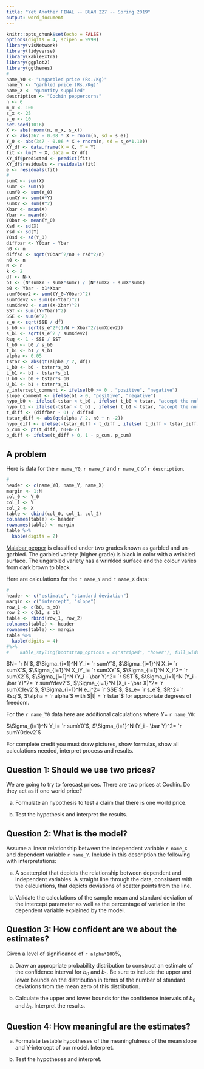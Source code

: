 ---
title: "Yet Another FINAL -- BUAN 227 -- Spring 2019"
output: word_document
---

```{r setup, include=FALSE}
knitr::opts_chunk$set(echo = FALSE)
options(digits = 4, scipen = 9999)
library(visNetwork)
library(tidyverse)
library(kableExtra)
library(ggplot2)
library(ggthemes)
#
name_Y0 <- "ungarbled price (Rs./Kg)"
name_Y <- "garbled price (Rs./Kg)"
name_X <- "quantity supplied"
description <- "Cochin peppercorns"
n <- 6
m_x <- 100
s_x <- 25
s_e <- 10
set.seed(1016)
X <- abs(rnorm(n, m_x, s_x))
Y <- abs(367 - 0.08 * X + rnorm(n, sd = s_e))
Y_0 <- abs(347 - 0.06 * X + rnorm(n, sd = s_e*1.10))
XY_df <- data.frame(X = X, Y = Y)
fit <- lm(Y ~ X, data = XY_df)
XY_df$predicted <- predict(fit)
XY_df$residuals <- residuals(fit)
e <- residuals(fit)
#
sumX <- sum(X)
sumY <- sum(Y)
sumY0 <- sum(Y_0)
sumXY <- sum(X*Y)
sumX2 <- sum(X^2)
Xbar <- mean(X)
Ybar <- mean(Y)
Y0bar <- mean(Y_0)
Xsd <- sd(X)
Ysd <- sd(Y)
Y0sd <- sd(Y_0)
diffbar <- Y0bar - Ybar
n0 <- n
diffsd <- sqrt(Y0bar^2/n0 + Ysd^2/n)
n0 <- n
N <- n
k <- 2
df <- N-k
b1 <- (N*sumXY - sumX*sumY) / (N*sumX2 - sumX*sumX)
b0 <- Ybar - b1*Xbar
sumY0dev2 <- sum((Y_0-Y0bar)^2)
sumYdev2 <- sum((Y-Ybar)^2)
sumXdev2 <- sum((X-Xbar)^2)
SST <- sum((Y-Ybar)^2)
SSE <- sum(e^2)
s_e <- sqrt(SSE / df)
s_b0 <- sqrt(s_e^2*(1/N + Xbar^2/sumXdev2))
s_b1 <- sqrt(s_e^2 / sumXdev2)
Rsq <- 1 - SSE / SST
t_b0 <- b0 / s_b0
t_b1 <- b1 / s_b1
alpha <- 0.05
tstar <- abs(qt(alpha / 2, df))
L_b0 <- b0 - tstar*s_b0
L_b1 <- b1 - tstar*s_b1
U_b0 <- b0 + tstar*s_b0
U_b1 <- b1 + tstar*s_b1
y_intercept_comment <- ifelse(b0 >= 0 , "positive", "negative")
slope_comment <- ifelse(b1 > 0, "positive", "negative")
hypo_b0 <- ifelse(-tstar < t_b0 , ifelse( t_b0 < tstar, "accept the null hypothesis", "reject the null hypothesis"), "reject the null hypothesis")
hypo_b1 <- ifelse(-tstar < t_b1 , ifelse( t_b1 < tstar, "accept the null hypothesis", "reject the null hypothesis"), "reject the null hypothesis")
t_diff <- (diffbar - 0) / diffsd
tstar_diff <- abs(qt(alpha / 2, n0 + n -2))
hypo_diff <- ifelse(-tstar_diff < t_diff , ifelse( t_diff < tstar_diff, "accept the null hypothesis", "reject the null hypothesis"), "reject the null hypothesis")
p_cum <- pt(t_diff, n0+n-2)
p_diff <- ifelse(t_diff > 0, 1 - p_cum, p_cum)
```

## A problem

Here is data for the `r name_Y0`, `r name_Y` and `r name_X` of `r description`. 

```{r}
#
header <- c(name_Y0, name_Y, name_X)
margin <- 1:N
col_0 <- Y_0
col_1 <- Y
col_2 <- X
table <- cbind(col_0, col_1, col_2)
colnames(table) <- header
rownames(table) <- margin
table %>% 
  kable(digits = 2)
```

[Malabar pepper](https://en.wikipedia.org/wiki/Malabar_pepper) is classified under two grades known as garbled and un-garbled. The garbled variety (higher grade) is black in color with a wrinkled surface. The ungarbled variety has a wrinkled surface and the colour varies from dark brown to black.

Here are calculations for the `r name_Y` and `r name_X` data:

```{r}
#
header <- c("estimate", "standard deviation")
margin <- c("intercept", "slope")
row_1 <- c(b0, s_b0)
row_2 <- c(b1, s_b1)
table <- rbind(row_1, row_2)
colnames(table) <- header
rownames(table) <- margin
table %>% 
  kable(digits = 4) 
#%>%
#    kable_styling(bootstrap_options = c("striped", "hover"), full_width = F)
```

$N= `r N`$, $\Sigma_{i=1}^N Y_i= `r sumY`$, $\Sigma_{i=1}^N X_i= `r sumX`$, $\Sigma_{i=1}^N X_iY_i= `r sumXY`$, $\Sigma_{i=1}^N X_i^2= `r sumX2`$, $\Sigma_{i=1}^N (Y_i - \bar Y)^2= `r SST`$, $\Sigma_{i=1}^N (Y_i - \bar Y)^2= `r sumYdev2`$, $\Sigma_{i=1}^N (X_i - \bar X)^2= `r sumXdev2`$, $\Sigma_{i=1}^N e_i^2= `r SSE`$, $s_e= `r s_e`$, $R^2=`r Rsq`$, $\alpha = `r alpha`$ with $|t| = `r tstar`$ for appropriate degrees of freedom. 

For the `r name_Y0` data here are additional calculations where $Y =$ `r name_Y0`:

$\Sigma_{i=1}^N Y_i= `r sumY0`$, $\Sigma_{i=1}^N (Y_i - \bar Y)^2= `r sumY0dev2`$

For complete credit you must draw pictures, show formulas, show all calculations needed, interpret process and results.

## Question 1: Should we use two prices?

We are going to try to forecast prices. There are two prices at Cochin. Do they act as if one world price? 

a. Formulate an hypothesis to test a claim that there is one world price. 

b. Test the hypothesis and interpret the results.

## Question 2: What is the model?

Assume a linear relationship between the independent variable `r name_X` and dependent variable `r name_Y`. Include in this description the following with interpretations:

a. A scatterplot that depicts the relationship between dependent and independent variables. A straight line through the data, consistent with the calculations, that depicts deviations of scatter points from the line.

b. Validate the calculations of the sample mean and standard deviation of the intercept parameter as well as the percentage of variation in the dependent variable explained by the model.

## Question 3: How confident are we about the estimates?

Given a level of significance of `r alpha*100`\%, 

a. Draw an appropriate probability distribution to construct an estimate of the confidence interval for $b_0$ and $b_1$. Be sure to include the upper and lower bounds on the distribution in terms of the number of standard deviations from the mean zero of this distribution.

b. Calculate the upper and lower bounds for the confidence intervals of $b_0$ and $b_1$. Interpret the results.

## Question 4: How meaningful are the estimates?

a. Formulate testable hypotheses of the meaningfulness of the mean slope and Y-intercept of our model. Interpret.

b. Test the hypotheses and interpret.
